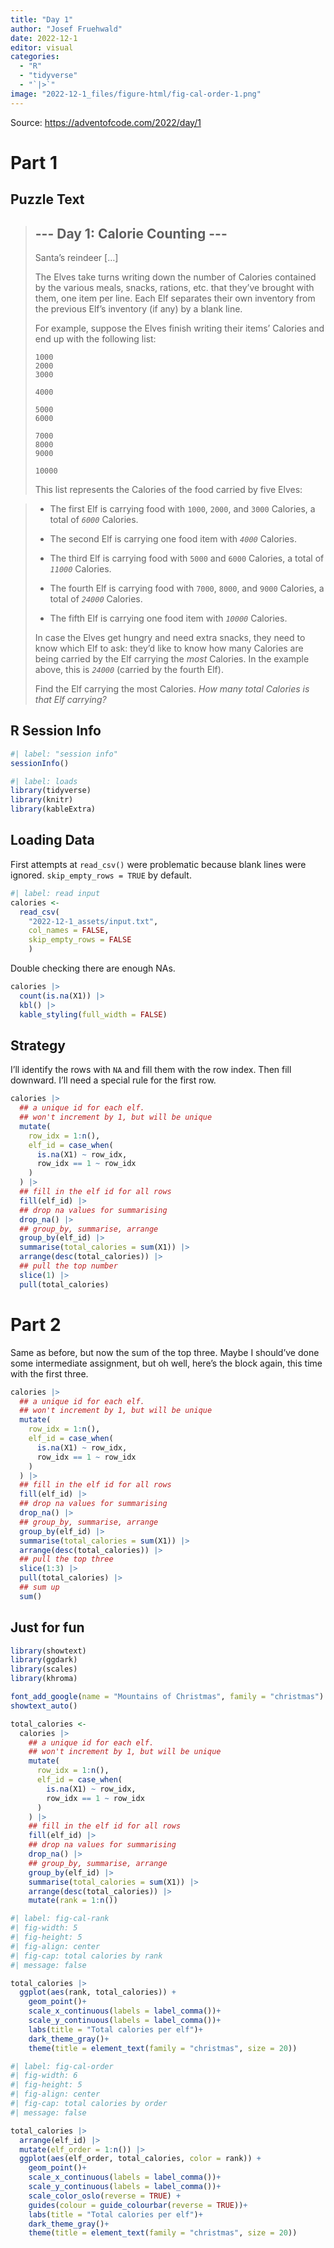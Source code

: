 ```yaml
---
title: "Day 1"
author: "Josef Fruehwald"
date: 2022-12-1
editor: visual
categories:
  - "R"
  - "tidyverse"
  - "`|>`"
image: "2022-12-1_files/figure-html/fig-cal-order-1.png"
---
```


Source: <https://adventofcode.com/2022/day/1>

# Part 1

## Puzzle Text

> ## \-\-- Day 1: Calorie Counting \-\--
>
> Santa's reindeer \[...\]
>
> The Elves take turns writing down the number of Calories contained by the various meals, snacks, rations, etc. that they've brought with them, one item per line. Each Elf separates their own inventory from the previous Elf's inventory (if any) by a blank line.
>
> For example, suppose the Elves finish writing their items' Calories and end up with the following list:
>
>     1000 
>     2000 
>     3000
>
>     4000
>
>     5000 
>     6000
>
>     7000 
>     8000 
>     9000
>
>     10000
>
> This list represents the Calories of the food carried by five Elves:

> -   The first Elf is carrying food with `1000`, `2000`, and `3000` Calories, a total of *`6000`* Calories.
>
> <!-- -->
>
> -   The second Elf is carrying one food item with *`4000`* Calories.
>
> <!-- -->
>
> -   The third Elf is carrying food with `5000` and `6000` Calories, a total of *`11000`* Calories.
>
> -   The fourth Elf is carrying food with `7000`, `8000`, and `9000` Calories, a total of *`24000`* Calories.
>
> -   The fifth Elf is carrying one food item with *`10000`* Calories.
>
> In case the Elves get hungry and need extra snacks, they need to know which Elf to ask: they'd like to know how many Calories are being carried by the Elf carrying the *most* Calories. In the example above, this is *`24000`* (carried by the fourth Elf).
>
> Find the Elf carrying the most Calories. *How many total Calories is that Elf carrying?*

## R Session Info

```r
#| label: "session info"
sessionInfo()
```

```r
#| label: loads
library(tidyverse)
library(knitr)
library(kableExtra)
```

## Loading Data

First attempts at `read_csv()` were problematic because blank lines were ignored. `skip_empty_rows = TRUE` by default.

```r
#| label: read input
calories <- 
  read_csv(
    "2022-12-1_assets/input.txt", 
    col_names = FALSE,
    skip_empty_rows = FALSE
    )
```

Double checking there are enough NAs.

```r
calories |>
  count(is.na(X1)) |>
  kbl() |>
  kable_styling(full_width = FALSE)
```

## Strategy

I'll identify the rows with `NA` and fill them with the row index. Then fill downward. I'll need a special rule for the first row.

```r
calories |>
  ## a unique id for each elf.
  ## won't increment by 1, but will be unique
  mutate(
    row_idx = 1:n(),
    elf_id = case_when(
      is.na(X1) ~ row_idx,  
      row_idx == 1 ~ row_idx
    )
  ) |>
  ## fill in the elf id for all rows
  fill(elf_id) |>
  ## drop na values for summarising
  drop_na() |>
  ## group_by, summarise, arrange
  group_by(elf_id) |>
  summarise(total_calories = sum(X1)) |>
  arrange(desc(total_calories)) |>
  ## pull the top number 
  slice(1) |>
  pull(total_calories)
```

# Part 2

Same as before, but now the sum of the top three. Maybe I should've done some intermediate assignment, but oh well, here's the block again, this time with the first three.

```r
calories |>
  ## a unique id for each elf.
  ## won't increment by 1, but will be unique
  mutate(
    row_idx = 1:n(),
    elf_id = case_when(
      is.na(X1) ~ row_idx,  
      row_idx == 1 ~ row_idx
    )
  ) |>
  ## fill in the elf id for all rows
  fill(elf_id) |>
  ## drop na values for summarising
  drop_na() |>
  ## group_by, summarise, arrange
  group_by(elf_id) |>
  summarise(total_calories = sum(X1)) |>
  arrange(desc(total_calories)) |>
  ## pull the top three
  slice(1:3) |>
  pull(total_calories) |>
  ## sum up
  sum()
```

## Just for fun

```r
library(showtext)
library(ggdark)
library(scales)
library(khroma)

font_add_google(name = "Mountains of Christmas", family = "christmas")
showtext_auto()
```

```r
total_calories <- 
  calories |>
    ## a unique id for each elf.
    ## won't increment by 1, but will be unique
    mutate(
      row_idx = 1:n(),
      elf_id = case_when(
        is.na(X1) ~ row_idx,  
        row_idx == 1 ~ row_idx
      )
    ) |>
    ## fill in the elf id for all rows
    fill(elf_id) |>
    ## drop na values for summarising
    drop_na() |>
    ## group_by, summarise, arrange
    group_by(elf_id) |>
    summarise(total_calories = sum(X1)) |>
    arrange(desc(total_calories)) |>
    mutate(rank = 1:n())
```

```r
#| label: fig-cal-rank
#| fig-width: 5
#| fig-height: 5
#| fig-align: center
#| fig-cap: total calories by rank
#| message: false

total_calories |>
  ggplot(aes(rank, total_calories)) + 
    geom_point()+
    scale_x_continuous(labels = label_comma())+
    scale_y_continuous(labels = label_comma())+
    labs(title = "Total calories per elf")+
    dark_theme_gray()+
    theme(title = element_text(family = "christmas", size = 20))
```

```r
#| label: fig-cal-order
#| fig-width: 6
#| fig-height: 5
#| fig-align: center
#| fig-cap: total calories by order
#| message: false

total_calories |>
  arrange(elf_id) |>
  mutate(elf_order = 1:n()) |>
  ggplot(aes(elf_order, total_calories, color = rank)) + 
    geom_point()+
    scale_x_continuous(labels = label_comma())+
    scale_y_continuous(labels = label_comma())+
    scale_color_oslo(reverse = TRUE) +
    guides(colour = guide_colourbar(reverse = TRUE))+
    labs(title = "Total calories per elf")+
    dark_theme_gray()+
    theme(title = element_text(family = "christmas", size = 20))
```
